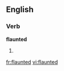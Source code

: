 ==English==

===Verb===
'''flaunted'''

# {{past participle of|[[flaunt]]}}

[[fr:flaunted]]
[[vi:flaunted]]